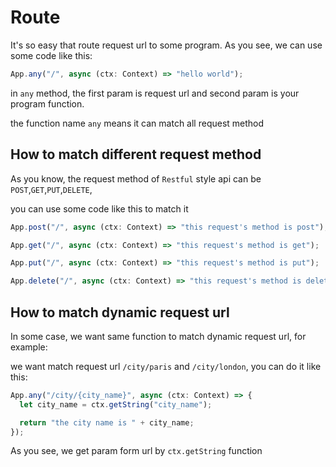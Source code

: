 # Route

It's so easy that route request url to some program. As you see, we can use some code like this:

```js
App.any("/", async (ctx: Context) => "hello world");
```

in `any` method, the first param is request url and second param is your program function.

the function name `any` means it can match all request method

## How to match different request method

As you know, the request method of `Restful` style api can be `POST`,`GET`,`PUT`,`DELETE`,

you can use some code like this to match it

```js
App.post("/", async (ctx: Context) => "this request's method is post");

App.get("/", async (ctx: Context) => "this request's method is get");

App.put("/", async (ctx: Context) => "this request's method is put");

App.delete("/", async (ctx: Context) => "this request's method is delete");
```

## How to match dynamic request url

In some case, we want same function to match dynamic request url, for example:

we want match request url `/city/paris` and `/city/london`, you can do it like this:

```js
App.any("/city/{city_name}", async (ctx: Context) => {
  let city_name = ctx.getString("city_name");

  return "the city name is " + city_name;
});
```

As you see, we get param form url by `ctx.getString` function
